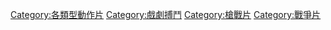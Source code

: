 {{Cat main|英雄式血灑}}

[[Category:各類型動作片|Category:各類型動作片]]
[[Category:戲劇搏鬥|Category:戲劇搏鬥]]
[[Category:槍戰片|Category:槍戰片]]
[[Category:戰爭片|Category:戰爭片]]